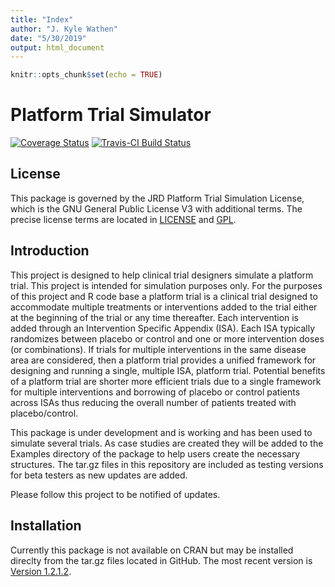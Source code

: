 ```yaml
---
title: "Index"
author: "J. Kyle Wathen"
date: "5/30/2019"
output: html_document
---
```


```r
knitr::opts_chunk$set(echo = TRUE)
```

# Platform Trial Simulator 

[![Coverage Status](https://img.shields.io/codecov/c/github/kwathen/PlatformTrialSimulator/master.svg)](https://codecov.io/github/kwathen/PlatformTrialSimulator?branch=master)
[![Travis-CI Build Status](https://travis-ci.org/kwathen/PlatformTrialSimulator.svg?branch=master)](https://travis-ci.org/kwathen/PlatformTrialSimulator)
 
## License 
This package is governed by the JRD Platform Trial Simulation License, which is the GNU General Public License V3 with additional terms. The precise license terms are located in [LICENSE](https://github.com/kwathen/PlatformTrialSimulatorP/blob/master/inst/LICENSE) and [GPL](https://github.com/kwathen/PlatformTrialSimulatorP/blob/master/inst/GPL).


## Introduction
This project is designed to help clinical trial designers simulate a platform trial.   This project is intended for simulation purposes only.  For the purposes of this project and R code base a platform trial is a clinical trial designed to accommodate multiple treatments or interventions added to the trial either at the beginning of the trial or any time thereafter.   Each intervention is added through an Intervention Specific Appendix (ISA).  Each ISA typically randomizes between placebo or control and one or more intervention doses (or combinations).  If trials for multiple interventions in the same disease area are considered, then a platform trial provides a unified framework for designing and running a single, multiple ISA, platform trial.  Potential benefits of a platform trial are shorter more efficient trials due to a single framework for multiple interventions and borrowing of placebo or control patients across ISAs thus reducing the overall number of patients treated with placebo/control.  

This package is under development and is working and has been used to simulate several trials.  As case studies are created they will be added to the Examples directory of the package to help users create the necessary structures.  The tar.gz files in this repository are included as testing versions for beta testers as new updates are added. 

Please follow this project to be notified of updates.   

## Installation 
Currently this package is not available on CRAN but may be installed direclty from the tar.gz files located in GitHub.  The most recent version is [Version 1.2.1.2](https://github.com/kwathen/PlatformTrialSimulator/blob/master/PlatformTrialSimulator_1.2.1.2.tar.gz).   
